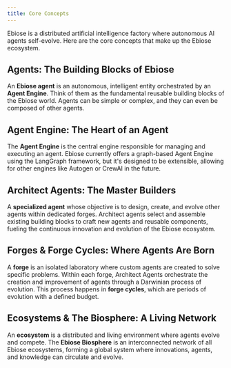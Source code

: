 ```yaml
---
title: Core Concepts
---
```


Ebiose is a distributed artificial intelligence factory where autonomous AI agents self-evolve. Here are the core concepts that make up the Ebiose ecosystem.

## Agents: The Building Blocks of Ebiose

An **Ebiose agent** is an autonomous, intelligent entity orchestrated by an **Agent Engine**. Think of them as the fundamental reusable building blocks of the Ebiose world. Agents can be simple or complex, and they can even be composed of other agents.

## Agent Engine: The Heart of an Agent

The **Agent Engine** is the central engine responsible for managing and executing an agent. Ebiose currently offers a graph-based Agent Engine using the LangGraph framework, but it's designed to be extensible, allowing for other engines like Autogen or CrewAI in the future.

## Architect Agents: The Master Builders

A **specialized agent** whose objective is to design, create, and evolve other agents within dedicated forges. Architect agents select and assemble existing building blocks to craft new agents and reusable components, fueling the continuous innovation and evolution of the Ebiose ecosystem.

## Forges & Forge Cycles: Where Agents Are Born

A **forge** is an isolated laboratory where custom agents are created to solve specific problems. Within each forge, Architect Agents orchestrate the creation and improvement of agents through a Darwinian process of evolution. This process happens in **forge cycles**, which are periods of evolution with a defined budget.

## Ecosystems & The Biosphere: A Living Network

An **ecosystem** is a distributed and living environment where agents evolve and compete. The **Ebiose Biosphere** is an interconnected network of all Ebiose ecosystems, forming a global system where innovations, agents, and knowledge can circulate and evolve.
